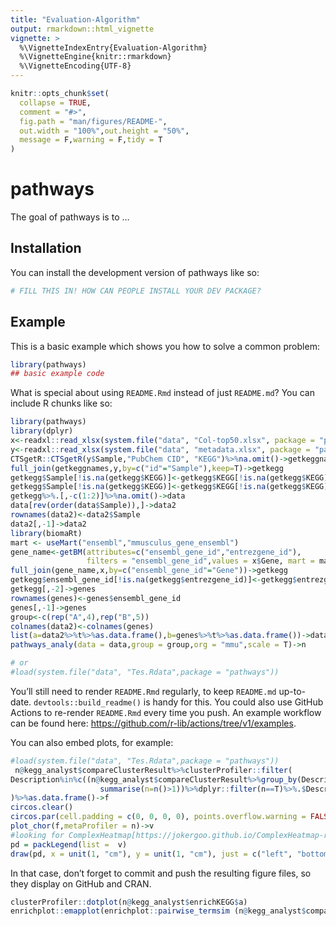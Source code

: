 ```yaml
---
title: "Evaluation-Algorithm"
output: rmarkdown::html_vignette
vignette: >
  %\VignetteIndexEntry{Evaluation-Algorithm}
  %\VignetteEngine{knitr::rmarkdown}
  %\VignetteEncoding{UTF-8}
---
```


<!-- README.md is generated from README.Rmd. Please edit that file -->

```r
knitr::opts_chunk$set(
  collapse = TRUE,
  comment = "#>",
  fig.path = "man/figures/README-",
  out.width = "100%",out.height = "50%",
  message = F,warning = F,tidy = T
)
```

# pathways

<!-- badges: start -->
<!-- badges: end -->

The goal of pathways is to ...

## Installation

You can install the development version of pathways like so:

``` r
# FILL THIS IN! HOW CAN PEOPLE INSTALL YOUR DEV PACKAGE?
```

## Example

This is a basic example which shows you how to solve a common problem:

```r
library(pathways)
## basic example code
```

What is special about using `README.Rmd` instead of just `README.md`? You can include R chunks like so:

```r
library(pathways)
library(dplyr)
x<-readxl::read_xlsx(system.file("data", "Col-top50.xlsx", package = "pathways"))
y<-readxl::read_xlsx(system.file("data", "metadata.xlsx", package = "pathways"))
CTSgetR::CTSgetR(y$Sample,"PubChem CID", "KEGG")%>%na.omit()->getkeggnames
full_join(getkeggnames,y,by=c("id"="Sample"),keep=T)->getkegg
getkegg$Sample[!is.na(getkegg$KEGG)]<-getkegg$KEGG[!is.na(getkegg$KEGG)]
getkegg$Sample[!is.na(getkegg$KEGG)]<-getkegg$KEGG[!is.na(getkegg$KEGG)]
getkegg%>%.[,-c(1:2)]%>%na.omit()->data
data[rev(order(data$Sample)),]->data2
rownames(data2)<-data2$Sample
data2[,-1]->data2
library(biomaRt)
mart <- useMart("ensembl","mmusculus_gene_ensembl")
gene_name<-getBM(attributes=c("ensembl_gene_id","entrezgene_id"),
                 filters = "ensembl_gene_id",values = x$Gene, mart = mart)
full_join(gene_name,x,by=c("ensembl_gene_id"="Gene"))->getkegg
getkegg$ensembl_gene_id[!is.na(getkegg$entrezgene_id)]<-getkegg$entrezgene_id[!is.na(getkegg$entrezgene_id)]
getkegg[,-2]->genes
rownames(genes)<-genes$ensembl_gene_id
genes[,-1]->genes
group<-c(rep("A",4),rep("B",5))
colnames(data2)<-colnames(genes)
list(a=data2%>%t%>%as.data.frame(),b=genes%>%t%>%as.data.frame())->data
pathways_analy(data = data,group = group,org = "mmu",scale = T)->n

# or
#load(system.file("data", "Tes.Rdata",package = "pathways"))
```

You'll still need to render `README.Rmd` regularly, to keep `README.md` up-to-date. `devtools::build_readme()` is handy for this. You could also use GitHub Actions to re-render `README.Rmd` every time you push. An example workflow can be found here: <https://github.com/r-lib/actions/tree/v1/examples>.

You can also embed plots, for example:

```r
#load(system.file("data", "Tes.Rdata",package = "pathways"))
 n@kegg_analyst$compareClusterResult%>%clusterProfiler::filter(
Description%in%c((n@kegg_analyst$compareClusterResult%>%group_by(Description)%>%
                    summarise(n=n()>1))%>%dplyr::filter(n==T)%>%.$Description)|qvalue     <0.05
)%>%as.data.frame()->f
circos.clear()
circos.par(cell.padding = c(0, 0, 0, 0), points.overflow.warning = FALSE,start.degree=90)
plot_chor(f,metaProfiler = n)->v
#looking for ComplexHeatmap[https://jokergoo.github.io/ComplexHeatmap-reference/book/legends.html]
pd = packLegend(list =  v)
draw(pd, x = unit(1, "cm"), y = unit(1, "cm"), just = c("left", "bottom"))

```

In that case, don't forget to commit and push the resulting figure files, so they display on GitHub and CRAN.
```r
clusterProfiler::dotplot(n@kegg_analyst$enrichKEGG$a)
enrichplot::emapplot(enrichplot::pairwise_termsim (n@kegg_analyst$compareClusterResult))
```

